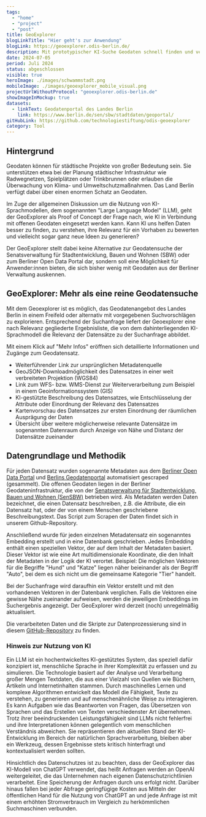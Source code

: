 ```yaml
---
tags:
  - "home"
  - "project"
  - "post"
title: GeoExplorer
blogLinkTitle: "Hier geht's zur Anwendung"
blogLink: https://geoexplorer.odis-berlin.de/
description: Mit prototypischer KI-Suche Geodaten schnell finden und verstehen
date: 2024-07-05
period: Juli 2024
status: abgeschlossen
visible: true
heroImage: ./images/schwammstadt.png
mobileImage: ./images/geoexplorer_mobile_visual.png
projectUrlWithoutProtocol: "geoexplorer.odis-berlin.de"
showImageInMockup: true
datasets:
  - linkText: Geodatenportal des Landes Berlin
    link: https://www.berlin.de/sen/sbw/stadtdaten/geoportal/
gitHubLink: https://github.com/technologiestiftung/odis-geoexplorer
category: Tool
---
```


## Hintergrund

Geodaten können für städtische Projekte von großer Bedeutung sein. Sie unterstützen etwa bei der Planung städtischer Infrastruktur wie Radwegnetzen, Spielplätzen oder Trinkbrunnen oder erlauben die Überwachung von Klima- und Umweltschutzmaßnahmen. Das Land Berlin verfügt dabei über einen enormen Schatz an Geodaten. 

Im Zuge der allgemeinen Diskussion um die Nutzung von KI-Sprachmodellen, dem sogenannten "Large Language Model" (LLM), geht der GeoExplorer als Proof of Concept der Frage nach, wie KI in Verbindung mit offenen Geodaten eingesetzt werden kann. Kann KI uns helfen Daten besser zu finden, zu verstehen, ihre Relevanz für ein Vorhaben zu bewerten und vielleicht sogar ganz neue Ideen zu generieren? 

Der GeoExplorer stellt dabei keine Alternative zur Geodatensuche der Senatsverwaltung für Stadtentwicklung, Bauen und Wohnen (SBW) oder zum Berliner Open Data Portal dar, sondern soll eine Möglichkeit für Anwender:innen bieten, die sich bisher wenig mit Geodaten aus der Berliner Verwaltung auskennen. 



## GeoExplorer: Mehr als eine reine Geodatensuche

Mit dem Geoexplorer ist es möglich, das Geodatenangebot des Landes Berlin in einem Freifeld oder alternativ mit vorgegebenen Suchvorschlägen zu explorieren. Entsprechend der Suchanfrage liefert der Geoexplorer eine nach Relevanz gegliederte Ergebnisliste, die von dem dahinterliegenden KI-Sprachmodell die Relevanz der Datensätze zu der Suchanfrage abbildet.


<ContentSection class="sm:px-6">

  <ImageSection class="sm:container sm:mx-auto"
    src={image2}
    caption="Der Datenraum zeigt die inhaltliche Distanz zwischen dem Suchergebnis und weiteren Datenensätzen an. Je kürzer die Distanz desto warscheinlicher liegen hier weitere relevante Informationen."
  />
</ContentSection>

Mit einem Klick auf "Mehr Infos" eröffnen sich detaillierte Informationen und Zugänge zum Geodatensatz.
- Weiterführender Link zur ursprünglichen Metadatenquelle
-	GeoJSON-Downloadmöglichkeit des Datensatzes in einer weit verbreiteten Projektion (WGS84)
-	Link zum WFS- bzw. WMS-Dienst zur Weiterverarbeitung zum Beispiel in einem Geoinformationssystem (GIS)
-	KI-gestützte Beschreibung des Datensatzes, wie Entschlüsselung der Attribute oder Einordnung der Relevanz des Datensatzes
-	Kartenvorschau des Datensatzes zur ersten Einordnung der räumlichen Ausprägung der Daten 
-	Übersicht über weitere möglicherweise relevante Datensätze im sogenannten Datenraum durch Anzeige von Nähe und Distanz der Datensätze zueinander


<ContentSection class="sm:px-6">

  <ImageSection class="sm:container sm:mx-auto"
    src={image3}
    caption="Eine Kartenvorschau des Datensatzes gibt eine ersten Überblick über die räumliche Ausprägung der Daten."
  />
</ContentSection>

## Datengrundlage und Methodik

Für jeden Datensatz wurden sogenannte Metadaten aus dem [Berliner Open Data Portal](https://daten.berlin.de) und [Berlins Geodatenportal](https://www.berlin.de/sen/sbw/stadtdaten/geoportal/) automatisiert gescraped (gesammelt). Die offenen Geodaten liegen in der Berliner Geodateninfrastruktur, die von der [Senatsverwaltung für Stadtentwicklung, Bauen und Wohnen (SenSBW)](https://www.berlin.de/sen/sbw/) betrieben wird. Als Metadaten werden Daten bezeichnet, die einen Datensatz beschreiben, z.B. die Attribute, die ein Datensatz hat, oder der von einem Menschen geschriebene Beschreibungstext. Das Script zum Scrapen der Daten findet sich in unserem Github-Repository. 

Anschließend wurde für jeden einzelnen Metadatensatz ein sogenanntes Embedding erstellt und in eine Datenbank geschrieben. Jedes Embedding enthält einen speziellen Vektor, der auf dem Inhalt der Metadaten basiert. Dieser Vektor ist wie eine Art multidimensionale Koordinate, die den Inhalt der Metadaten in der Logik der KI verortet. Beispiel: Die möglichen Vektoren für die Begriffe "Hund" und "Katze" liegen näher beieinander als der Begriff "Auto", bei dem es sich nicht um die gemeinsame Kategorie "Tier" handelt.

Bei der Suchanfrage wird daraufhin ein Vektor erstellt und mit den vorhandenen Vektoren in der Datenbank verglichen. Falls die Vektoren eine gewisse Nähe zueinander aufweisen, werden die jeweiligen Embeddings im Suchergebnis angezeigt. Der GeoExplorer wird derzeit (noch) unregelmäßig aktualisiert.

Die verarbeiteten Daten und die Skripte zur Datenprozessierung sind in diesem [GitHub-Repository](https://github.com/technologiestiftung/odis-geoexplorer) zu finden.

### Hinweis zur Nutzung von KI

Ein LLM ist ein hochentwickeltes KI-gestütztes System, das speziell dafür konzipiert ist, menschliche Sprache in ihrer Komplexität zu erfassen und zu simulieren. Die Technologie basiert auf der Analyse und Verarbeitung großer Mengen Textdaten, die aus einer Vielzahl von Quellen wie Büchern, Artikeln und Internetinhalten stammen. Durch maschinelles Lernen und komplexe Algorithmen entwickelt das Modell die Fähigkeit, Texte zu verstehen, zu generieren und auf menschenähnliche Weise zu interagieren. Es kann Aufgaben wie das Beantworten von Fragen, das Übersetzen von Sprachen und das Erstellen von Texten verschiedenster Art übernehmen. Trotz ihrer beeindruckenden Leistungsfähigkeit sind LLMs nicht fehlerfrei und ihre Interpretationen können gelegentlich vom menschlichen Verständnis abweichen. Sie repräsentieren den aktuellen Stand der KI-Entwicklung im Bereich der natürlichen Sprachverarbeitung, bleiben aber ein Werkzeug, dessen Ergebnisse stets kritisch hinterfragt und kontextualisiert werden sollten.

Hinsichtlich des Datenschutzes ist zu beachten, dass der GeoExplorer das KI-Modell von ChatGPT verwendet, das heißt Anfragen werden an OpenAI weitergeleitet, die das Unternehmen nach eigenen Datenschutzrichtlinien verarbeitet. Eine Speicherung der Anfragen durch uns erfolgt nicht. Darüber hinaus fallen bei jeder Abfrage geringfügige Kosten aus Mitteln der öffentlichen Hand für die Nutzung von ChatGPT an und jede Anfrage ist mit einem erhöhten Stromverbrauch im Vergleich zu herkömmlichen Suchmaschinen verbunden.

